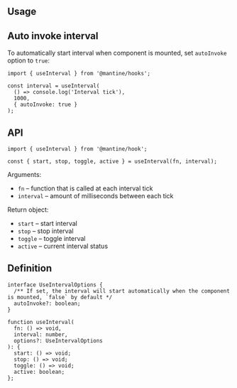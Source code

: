 

## Usage

<Demo data={HooksDemos.useIntervalDemo} />

## Auto invoke interval

To automatically start interval when component is mounted, set `autoInvoke` option to `true`:

```tsx
import { useInterval } from '@mantine/hooks';

const interval = useInterval(
  () => console.log('Interval tick'),
  1000,
  { autoInvoke: true }
);
```

## API

```tsx
import { useInterval } from '@mantine/hook';

const { start, stop, toggle, active } = useInterval(fn, interval);
```

Arguments:

- `fn` – function that is called at each interval tick
- `interval` – amount of milliseconds between each tick

Return object:

- `start` – start interval
- `stop` – stop interval
- `toggle` – toggle interval
- `active` – current interval status

## Definition

```tsx
interface UseIntervalOptions {
  /** If set, the interval will start automatically when the component is mounted, `false` by default */
  autoInvoke?: boolean;
}

function useInterval(
  fn: () => void,
  interval: number,
  options?: UseIntervalOptions
): {
  start: () => void;
  stop: () => void;
  toggle: () => void;
  active: boolean;
};
```
